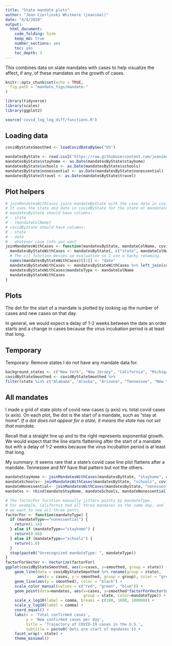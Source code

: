 ```yaml
---
title: "State mandate plots"
author: "Jean Czerlinski Whitmore (jeanimal)"
date: "4/4/2020"
output:
  html_document:
    code_folding: hide
    keep_md: true
    number_sections: yes
    toc: yes
    toc_depth: 3
---
```


This combines data on state mandates with cases to help visualize the affect, if any, of these mandates on the growth of cases.

```r
knitr::opts_chunk$set(echo = TRUE,
  fig.path = "mandate_figs/mandate-"
)
```

```r
library(tidyverse)
library(scales)
library(ggplot2)

source('covid_log_log_diff/functions.R')
```

## Loading data

```r
covidByStateSmoothed <- loadCovidDataByGeo("US")
```

```r
mandatesByState <- read.csv2('https://raw.githubusercontent.com/jeanimal/covid_log_log_diff/master/covid_log_log_diff/data/covid_state_mandates.csv', sep=",", stringsAsFactors=FALSE, na.strings=c(""))
mandatesByState$stayhome <- as.Date(mandatesByState$stayhome)
mandatesByState$schools <- as.Date(mandatesByState$schools)
mandatesByState$nonessential <- as.Date(mandatesByState$nonessential)
mandatesByState$travel <- as.Date(mandatesByState$travel)
```

## Plot helpers

```r
# joinMandatesWithCases joins mandateByState with the case data in covidByState
# It uses the state and date in covidByState for the state at mandateColName date.
# mandatesByState should have columns:
# - state
# - [mandateColName]
# covidByState should have columns:
# - state
# - date
# - whatever case info you want
joinMandatesWithCases <- function(mandatesByState, mandateColName, covidByState) {
  mandatesByStateWithCases <- mandatesByState[, c("state", mandateColName)]
  # The c() function messes up evaluation so I use a hacky renaming.
  names(mandatesByStateWithCases)[[2]] <- "date"
  mandatesByStateWithCases <- mandatesByStateWithCases %>% left_join(covidByState, by=c("state", "date"))
  mandatesByStateWithCases$mandateType <- mandateColName
  mandatesByStateWithCases
}
```


## Plots

The dot for the start of a mandate is plotted by looking up the number of cases and new
cases on that day.

In general, we would expect a delay of 1-2 weeks between the date an order starts and a change in cases because the virus incubation period is at least that long.

## Temporary

Temporary: Remove states I do not have any mandate data for.
```r
background_states <- c("New York", "New Jersey", "California", "Michigan", "Louisiana", "Florida", "Massachusetts", "Illinois", "Pennsylvania", "Washington")
covidByStateSmoothed <- covidByStateSmoothed %>%
filter(state %in% c("Alabama", "Alaska", "Arizona", "Tennessee", "New York", background_states))
```


## All mandates

I made a grid of state plots of covid new cases (y axis) vs. total covid cases (x axis).  On each plot, the dot is the start of a mandate, such as "stay at home".  *If a dot does not appear for a state, it means the state has not set that mandate.*

Recall that a straight line up and to the right represents exponential growth.  We would expect that the line starts flattening after the start of a mandate but with a delay of 1-2 weeks because the virus incubation period is at least that long.  

My summary: It seems rare that a state's covid case line plot flattens after a mandate.  Tennessee and NY have that pattern but not the others.

```r
mandateStayHome <- joinMandatesWithCases(mandatesByState, "stayhome", covidByStateSmoothed)
mandateSchools<- joinMandatesWithCases(mandatesByState, "schools", covidByStateSmoothed)
mandateNonessential<- joinMandatesWithCases(mandatesByState, "nonessential", covidByStateSmoothed)
mandates <- rbind(mandateStayHome, mandateSchools, mandateNonessential)
```


```r
# The factorFor fucntion manually jitters points by mandateType.
# For example, California had all three mandates on the same day, and
# we want to see all three ponts.
factorFor <- function(mandateType) {
  if (mandateType=="nonessential") {
    return(1.14)
  } else if (mandateType=="stayhome") {
    return(0.86)
  } else if (mandateType=="schools") {
    return(1.0) 
  }
  stop(paste0("Unrecognized mandateType: ", mandateType))
}
factorForVector <- Vectorize(factorFor)
ggplot(covidByStateSmoothed, aes(x=cases, y=smoothed, group = state)) +
    geom_line(data = covidByStateSmoothed %>% rename(group = state),
              aes(x = cases, y = smoothed, group = group), color = "grey") +
    geom_line(aes(y = smoothed), color = "black") +
    scale_color_manual(values = c("red", "green", "blue")) +
    geom_point(data=mandates, aes(x=cases, y=smoothed*factorForVector(mandateType),
                                  group = state, color=mandateType)) +
    scale_x_log10(label = comma, breaks = c(100, 1000, 100000)) + 
    scale_y_log10(label = comma) +
    coord_equal() +
    labs(x = 'Total confirmed cases',
         y = 'New confirmed cases per day',
         title = 'Trajectory of COVID-19 cases in the U.S.',
         subtitle = paste0('Dots are start of mandates')) +
    facet_wrap(~ state) +
    theme_minimal()
```


